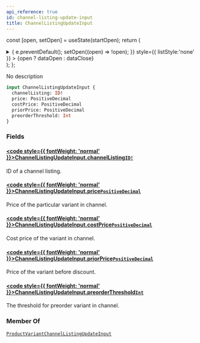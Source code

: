 ```yaml
---
api_reference: true
id: channel-listing-update-input
title: ChannelListingUpdateInput
---
```






const [open, setOpen] = useState(startOpen);
return (
<details {...(open ? { open: true } : {})} className="details" style={{ border:'none', boxShadow:'none', background:'var(--ifm-background-color)' }}>
<summary
onClick={(e) => {
e.preventDefault();
setOpen((open) => !open);
}}
style={{ listStyle:'none' }} >
{open ? dataOpen : dataClose}
</summary>
{open && children}
</details>
);
};

No description

```graphql
input ChannelListingUpdateInput {
  channelListing: ID!
  price: PositiveDecimal
  costPrice: PositiveDecimal
  priorPrice: PositiveDecimal
  preorderThreshold: Int
}
```

### Fields

#### [<code style={{ fontWeight: 'normal' }}>ChannelListingUpdateInput.<b>channelListing</b></code>](#)<Bullet />[`ID!`](../../../api-reference/miscellaneous/scalars/id.mdx) <Badge class="badge badge--secondary" text="non-null"/> <Badge class="badge badge--secondary" text="scalar"/> <Badge class="badge badge--secondary" text="miscellaneous"/>

ID of a channel listing.

#### [<code style={{ fontWeight: 'normal' }}>ChannelListingUpdateInput.<b>price</b></code>](#)<Bullet />[`PositiveDecimal`](../../../api-reference/miscellaneous/scalars/positive-decimal.mdx) <Badge class="badge badge--secondary" text="scalar"/> <Badge class="badge badge--secondary" text="miscellaneous"/>

Price of the particular variant in channel.

#### [<code style={{ fontWeight: 'normal' }}>ChannelListingUpdateInput.<b>costPrice</b></code>](#)<Bullet />[`PositiveDecimal`](../../../api-reference/miscellaneous/scalars/positive-decimal.mdx) <Badge class="badge badge--secondary" text="scalar"/> <Badge class="badge badge--secondary" text="miscellaneous"/>

Cost price of the variant in channel.

#### [<code style={{ fontWeight: 'normal' }}>ChannelListingUpdateInput.<b>priorPrice</b></code>](#)<Bullet />[`PositiveDecimal`](../../../api-reference/miscellaneous/scalars/positive-decimal.mdx) <Badge class="badge badge--secondary" text="scalar"/> <Badge class="badge badge--secondary" text="miscellaneous"/>

Price of the variant before discount.

#### [<code style={{ fontWeight: 'normal' }}>ChannelListingUpdateInput.<b>preorderThreshold</b></code>](#)<Bullet />[`Int`](../../../api-reference/miscellaneous/scalars/int.mdx) <Badge class="badge badge--secondary" text="scalar"/> <Badge class="badge badge--secondary" text="miscellaneous"/>

The threshold for preorder variant in channel.

### Member Of

[`ProductVariantChannelListingUpdateInput`](../../../api-reference/products/inputs/product-variant-channel-listing-update-input.mdx) <Badge class="badge badge--secondary" text="input"/>
